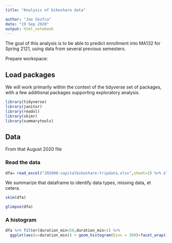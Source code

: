 ```yaml
---
title: "Analysis of bikeshare data"

author: "Joe Skufca"
date: "19 Sep 2020"
output: html_notebook
---
```


The goal of this analysis is to be able to predict enrollment into MA132 for Spring 2121, using data from several previous semesters.

Prepare workspace:

## Load packages

We will work primarily within the context of the tidyverse set of packages, with a few additional packages supporting exploratory analysis.

```r
library(tidyverse)
library(janitor)
library(readxl)
library(skimr)
library(summarytools)
```

## Data

From that August 2020 file

### Read the data

```r
dfa= read_excel("202008-capitalbikeshare-tripdata.xlsx",sheet=2) %>% clean_names()
```

We summarize that dataframe to identify data types, missing data, et cetera.

```r
skim(dfa)
```
```r
glimpse(dfa)
```
### A histogram

```r
dfa %>% filter(duration_min<50,duration_min>1) %>% 
  ggplot(aes(x=duration_min)) + geom_histogram(bins = 300)+facet_wrap(~dayofweek)
```


